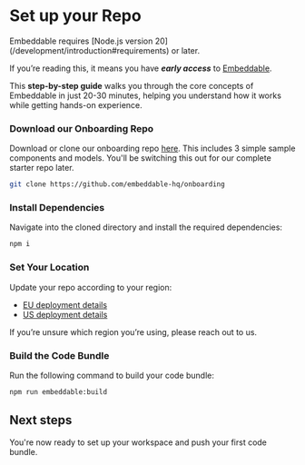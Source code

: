 
# Set up your Repo

<Callout emoji="💡">
    Embeddable requires [Node.js version 20](/development/introduction#requirements) or later.
</Callout>

If you’re reading this, it means you have ***early access*** to [Embeddable](https://embeddable.com).

This **step-by-step guide** walks you through the core concepts of Embeddable in just 20-30 minutes, helping you understand how it works while getting hands-on experience.

<Steps>

### Download our Onboarding Repo

Download or clone our onboarding repo [here](https://github.com/embeddable-hq/onboarding). This includes 3 simple sample components and models. You'll be switching this out for our complete starter repo later.

```bash
git clone https://github.com/embeddable-hq/onboarding
```
### Install Dependencies

Navigate into the cloned directory and install the required dependencies:

```bash
npm i
```
### Set Your Location

Update your repo according to your region:

- [EU deployment details](/getting-started/deployment-regions/eu)
- [US deployment details](/getting-started/deployment-regions/us)

If you’re unsure which region you’re using, please reach out to us. 

### Build the Code Bundle

Run the following command to build your code bundle:

```bash
npm run embeddable:build
```
</Steps>

## Next steps

You're now ready to set up your workspace and push your first code bundle. 

<CardGrid>
  <LinkCard title="Set up your Workspace" href="/getting-started/set-up-your-workspace" icon=""/> 
</CardGrid>